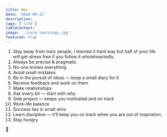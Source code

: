 ```yaml
---
title: Now
date: '2018-09-22'
description:
tags: ['life']
tableContent:
image: './corp-learnings.jpg'
featured: true
---
```


1. Stay away from toxic people, I learned it hard way but half of your life will get stress free if you follow it wholeheartedly.
2. Always be precise & pragmatic
3. No-one knows everything
4. Avoid small mistakes
5. Be in the pursuit of ideas — keep a small diary for it
6. Receive feedback and work on them
7. Make relationships
8. Ask every bit — start with why
9. Side project — keeps you motivated and on track
10. Work-life balance
11. Success lies in small wins
12. Learn discipline — it’ll keep you on track when you are out of inspiration.
13. Stay hungry

🙏
